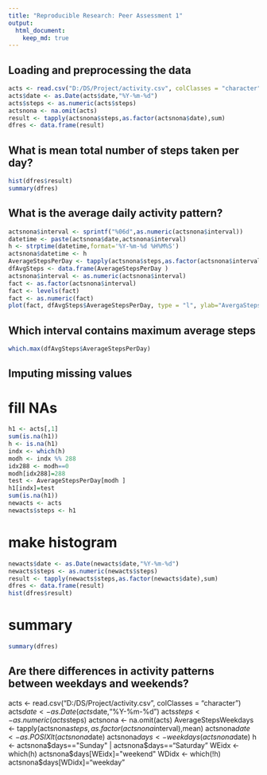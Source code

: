 ```yaml
---
title: "Reproducible Research: Peer Assessment 1"
output: 
  html_document:
    keep_md: true
---
```



## Loading and preprocessing the data

```r
acts <- read.csv("D:/DS/Project/activity.csv", colClasses = "character")
acts$date <- as.Date(acts$date,"%Y-%m-%d")
acts$steps <- as.numeric(acts$steps)
actsnona <- na.omit(acts)
result <- tapply(actsnona$steps,as.factor(actsnona$date),sum)
dfres <- data.frame(result)
```

## What is mean total number of steps taken per day?

```r
hist(dfres$result)
summary(dfres)
```

## What is the average daily activity pattern?

```r
actsnona$interval <- sprintf("%06d",as.numeric(actsnona$interval))
datetime <- paste(actsnona$date,actsnona$interval)
h <- strptime(datetime,format='%Y-%m-%d %H%M%S')
actsnona$datetime <- h
AverageStepsPerDay <- tapply(actsnona$steps,as.factor(actsnona$interval),mean)
dfAvgSteps <- data.frame(AverageStepsPerDay )
actsnona$interval <- as.numeric(actsnona$interval)
fact <- as.factor(actsnona$interval)
fact <- levels(fact)
fact <- as.numeric(fact)
plot(fact, dfAvgSteps$AverageStepsPerDay, type = "l", ylab="AvergaStepsPerDay",xlab="TimeIntervals")
```
## Which interval contains maximum average steps
```r
which.max(dfAvgSteps$AverageStepsPerDay)
```

## Imputing missing values
# fill NAs
```r
h1 <- acts[,1]
sum(is.na(h1))
h <- is.na(h1)
indx <- which(h)
modh <- indx %% 288
idx288 <- modh==0
modh[idx288]=288
test <- AverageStepsPerDay[modh ]
h1[indx]=test
sum(is.na(h1))
newacts <- acts
newacts$steps <- h1
```
# make histogram
```r
newacts$date <- as.Date(newacts$date,"%Y-%m-%d")
newacts$steps <- as.numeric(newacts$steps)
result <- tapply(newacts$steps,as.factor(newacts$date),sum)
dfres <- data.frame(result)
hist(dfres$result)
```

# summary
```r
summary(dfres)
```

## Are there differences in activity patterns between weekdays and weekends?
acts <- read.csv("D:/DS/Project/activity.csv", colClasses = "character")
acts$date <- as.Date(acts$date,"%Y-%m-%d")
acts$steps <- as.numeric(acts$steps)
actsnona <- na.omit(acts)
AverageStepsWeekdays <- tapply(actsnona$steps,as.factor(actsnona$interval),mean)
actsnona$date <- as.POSIXlt(actsnona$date)
actsnona$days <- weekdays(actsnona$date)
h <- actsnona$days=="Sunday" | actsnona$days=="Saturday"
WEidx <- which(h)
actsnona$days[WEidx]="weekend"
WDidx <- which(!h)
actsnona$days[WDidx]="weekday"
